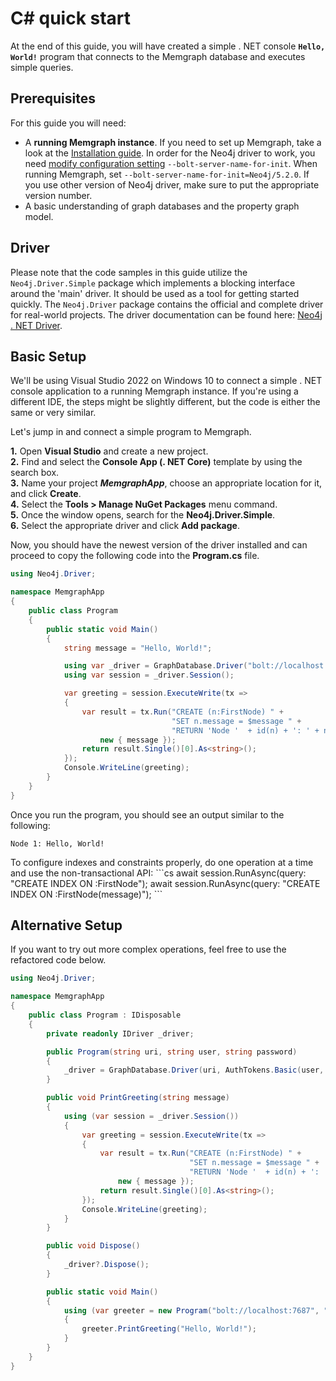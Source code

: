 
# C# quick start

At the end of this guide, you will have created a simple . NET console **`Hello,
World!`** program that connects to the Memgraph database and executes simple
queries.

## Prerequisites

For this guide you will need:

- A **running Memgraph instance**. If you need to set up Memgraph, take a look
  at the [Installation guide](/getting-started/install-memgraph). 
  <Callout type="warning">
    In order for the Neo4j driver to work, you need [modify configuration
    setting](/configuration/configuration-settings)
    `--bolt-server-name-for-init`. When running Memgraph, set
    `--bolt-server-name-for-init=Neo4j/5.2.0`. If you use other version of Neo4j
    driver, make sure to put the appropriate version number.
  </Callout>
- A basic understanding of graph databases and the property graph model.

## Driver

Please note that the code samples in this guide utilize the
`Neo4j.Driver.Simple` package which implements a blocking interface around the
'main' driver. It should be used as a tool for getting started quickly. The
`Neo4j.Driver` package contains the official and complete driver for real-world
projects. The driver documentation can be found here: [Neo4j . NET
Driver](https://github.com/neo4j/neo4j-dotnet-driver).

## Basic Setup

We'll be using Visual Studio 2022 on Windows 10 to connect a simple . NET
console application to a running Memgraph instance. If you're using a different
IDE, the steps might be slightly different, but the code is either the same or
very similar.<br />

Let's jump in and connect a simple program to Memgraph.

**1.** Open **Visual Studio** and create a new project.<br /> **2.** Find and
select the **Console App (. NET Core)** template by using the search box.<br />
**3.** Name your project **_MemgraphApp_**, choose an appropriate location for
it, and click **Create**.<br /> **4.** Select the **Tools > Manage NuGet
Packages** menu command.<br /> **5.** Once the window opens, search for the
**Neo4j.Driver.Simple**.<br /> **6.** Select the appropriate driver and click **Add
package**.

Now, you should have the newest version of the driver installed and can proceed
to copy the following code into the **Program.cs** file.

```csharp
using Neo4j.Driver;

namespace MemgraphApp
{
    public class Program
    {
        public static void Main()
        {
            string message = "Hello, World!";

            using var _driver = GraphDatabase.Driver("bolt://localhost:7687", AuthTokens.None);
            using var session = _driver.Session();

            var greeting = session.ExecuteWrite(tx =>
            {
                var result = tx.Run("CREATE (n:FirstNode) " +
                                    "SET n.message = $message " +
                                    "RETURN 'Node '  + id(n) + ': ' + n.message",
                    new { message });
                return result.Single()[0].As<string>();
            });
            Console.WriteLine(greeting);
        }
    }
}
```

Once you run the program, you should see an output similar to the following:

```
Node 1: Hello, World!
```

<Callout type="warning"> 
To configure indexes and constraints properly, do one operation at a time and use the non-transactional API:
```cs
await session.RunAsync(query: "CREATE INDEX ON :FirstNode");
await session.RunAsync(query: "CREATE INDEX ON :FirstNode(message)");
```
</Callout>

## Alternative Setup

If you want to try out more complex operations, feel free to use the refactored
code below.

```csharp
using Neo4j.Driver;

namespace MemgraphApp
{
    public class Program : IDisposable
    {
        private readonly IDriver _driver;

        public Program(string uri, string user, string password)
        {
            _driver = GraphDatabase.Driver(uri, AuthTokens.Basic(user, password));
        }

        public void PrintGreeting(string message)
        {
            using (var session = _driver.Session())
            {
                var greeting = session.ExecuteWrite(tx =>
                {
                    var result = tx.Run("CREATE (n:FirstNode) " +
                                        "SET n.message = $message " +
                                        "RETURN 'Node '  + id(n) + ': ' + n.message",
                        new { message });
                    return result.Single()[0].As<string>();
                });
                Console.WriteLine(greeting);
            }
        }

        public void Dispose()
        {
            _driver?.Dispose();
        }

        public static void Main()
        {
            using (var greeter = new Program("bolt://localhost:7687", "", ""))
            {
                greeter.PrintGreeting("Hello, World!");
            }
        }
    }
}
```